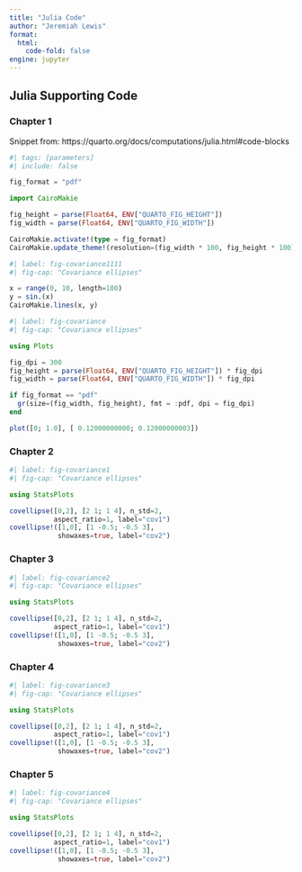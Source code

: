 ```yaml
---
title: "Julia Code"
author: "Jeremiah Lewis"
format:
  html:
    code-fold: false
engine: jupyter
---
```


## Julia Supporting Code

### Chapter 1 {#sec-ch-1-jl}

Snippet from: https://quarto.org/docs/computations/julia.html#code-blocks

```julia
#| tags: [parameters]
#| include: false

fig_format = "pdf"
```


```julia
import CairoMakie

fig_height = parse(Float64, ENV["QUARTO_FIG_HEIGHT"])
fig_width = parse(Float64, ENV["QUARTO_FIG_WIDTH"])

CairoMakie.activate!(type = fig_format)
CairoMakie.update_theme!(resolution=(fig_width * 100, fig_height * 100))
```
```julia
#| label: fig-covariance1111
#| fig-cap: "Covariance ellipses"

x = range(0, 10, length=100)
y = sin.(x)
CairoMakie.lines(x, y)
```


```julia
#| label: fig-covariance
#| fig-cap: "Covariance ellipses"

using Plots

fig_dpi = 300
fig_height = parse(Float64, ENV["QUARTO_FIG_HEIGHT"]) * fig_dpi
fig_width = parse(Float64, ENV["QUARTO_FIG_WIDTH"]) * fig_dpi

if fig_format == "pdf"
  gr(size=(fig_width, fig_height), fmt = :pdf, dpi = fig_dpi)
end

plot([0; 1.0], [ 0.12000000000; 0.12000000003])
```

### Chapter 2

```julia
#| label: fig-covariance1
#| fig-cap: "Covariance ellipses"

using StatsPlots

covellipse([0,2], [2 1; 1 4], n_std=2, 
           aspect_ratio=1, label="cov1")
covellipse!([1,0], [1 -0.5; -0.5 3], 
            showaxes=true, label="cov2")
```

### Chapter 3

```julia
#| label: fig-covariance2
#| fig-cap: "Covariance ellipses"

using StatsPlots

covellipse([0,2], [2 1; 1 4], n_std=2, 
           aspect_ratio=1, label="cov1")
covellipse!([1,0], [1 -0.5; -0.5 3], 
            showaxes=true, label="cov2")
```

### Chapter 4

```julia
#| label: fig-covariance3
#| fig-cap: "Covariance ellipses"

using StatsPlots

covellipse([0,2], [2 1; 1 4], n_std=2, 
           aspect_ratio=1, label="cov1")
covellipse!([1,0], [1 -0.5; -0.5 3], 
            showaxes=true, label="cov2")
```

### Chapter 5

```julia
#| label: fig-covariance4
#| fig-cap: "Covariance ellipses"

using StatsPlots

covellipse([0,2], [2 1; 1 4], n_std=2, 
           aspect_ratio=1, label="cov1")
covellipse!([1,0], [1 -0.5; -0.5 3], 
            showaxes=true, label="cov2")
```
